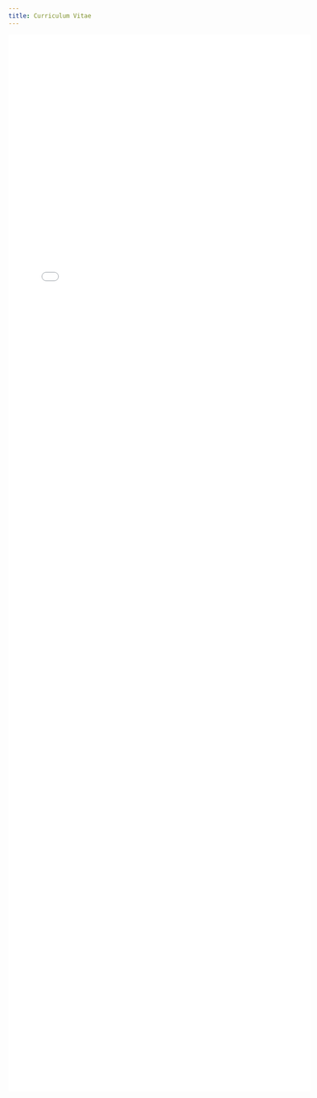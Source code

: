 ```yaml
---
title: Curriculum Vitae
---
```


```{=html}
<embed src="pdf/ALewisCV_19Nov2024_website.pdf" width="600px" height="2100px" />
```
